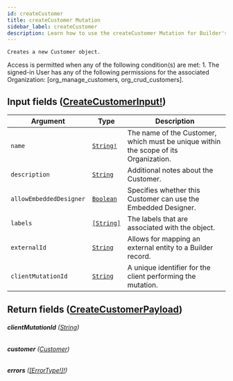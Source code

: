 ```yaml
---
id: createCustomer
title: createCustomer Mutation
sidebar_label: createCustomer
description: Learn how to use the createCustomer Mutation for Builder's API.
---
```


    Creates a new Customer object.

Access is permitted when any of the following condition(s) are met: 1. The signed-in User has any of the following permissions for the associated Organization: [org_manage_customers, org_crud_customers].

## Input fields ([CreateCustomerInput!](/composer/builder/api/schema/input_object/CreateCustomerInput.mdx))

| Argument                | Type                                       | Description                                                                          |
| ----------------------- | ------------------------------------------ | ------------------------------------------------------------------------------------ |
| `name`                  | [`String!`](/composer/builder/api/schema/scalar/String.mdx)  | The name of the Customer, which must be unique within the scope of its Organization. |
| `description`           | [`String`](/composer/builder/api/schema/scalar/String.mdx)   | Additional notes about the Customer.                                                 |
| `allowEmbeddedDesigner` | [`Boolean`](/composer/builder/api/schema/scalar/Boolean.mdx) | Specifies whether this Customer can use the Embedded Designer.                       |
| `labels`                | [`[String]`](/composer/builder/api/schema/scalar/String.mdx) | The labels that are associated with the object.                                      |
| `externalId`            | [`String`](/composer/builder/api/schema/scalar/String.mdx)   | Allows for mapping an external entity to a Builder record.                         |
| `clientMutationId`      | [`String`](/composer/builder/api/schema/scalar/String.mdx)   | A unique identifier for the client performing the mutation.                          |

## Return fields ([CreateCustomerPayload](/composer/builder/api/schema/object/CreateCustomerPayload.mdx))

###### <b>clientMutationId</b> ([String](/composer/builder/api/schema/scalar/String.mdx))

###### <b>customer</b> ([Customer](/composer/builder/api/schema/object/Customer.mdx))

###### <b>errors</b> ([[ErrorType!]!](/composer/builder/api/schema/object/ErrorType.mdx))
